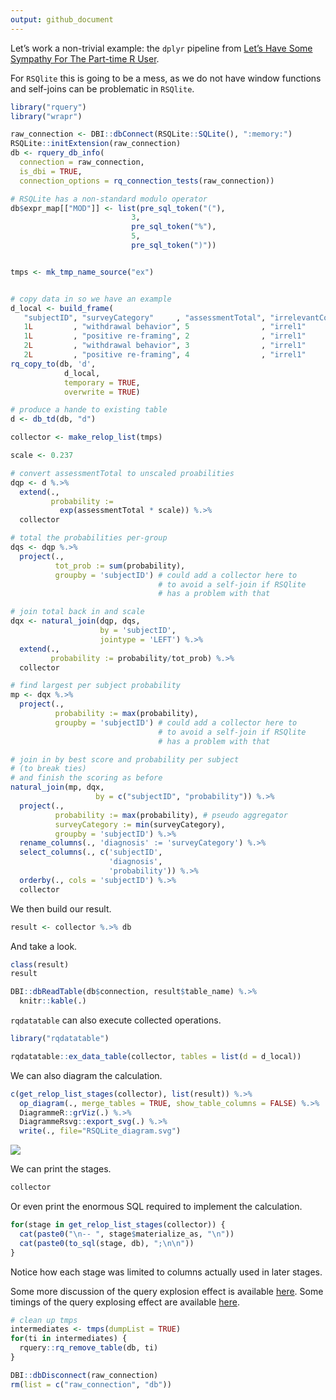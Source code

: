 ```yaml
---
output: github_document
---
```



Let's work a non-trivial example: the `dplyr` pipeline 
from [Let’s Have Some Sympathy For The Part-time R User](http://www.win-vector.com/blog/2017/08/lets-have-some-sympathy-for-the-part-time-r-user/).

For `RSQlite` this is going to be a mess, as we do not have window functions and self-joins can be problematic in `RSQlite`.



```r
library("rquery")
library("wrapr")

raw_connection <- DBI::dbConnect(RSQLite::SQLite(), ":memory:")
RSQLite::initExtension(raw_connection)
db <- rquery_db_info(
  connection = raw_connection,
  is_dbi = TRUE,
  connection_options = rq_connection_tests(raw_connection))

# RSQLite has a non-standard modulo operator
db$expr_map[["MOD"]] <- list(pre_sql_token("("),
                           3,
                           pre_sql_token("%"),
                           5,
                           pre_sql_token(")"))


tmps <- mk_tmp_name_source("ex")


# copy data in so we have an example
d_local <- build_frame(
   "subjectID", "surveyCategory"     , "assessmentTotal", "irrelevantCol1", "irrelevantCol2" |
   1L         , "withdrawal behavior", 5                , "irrel1"        , "irrel2"         |
   1L         , "positive re-framing", 2                , "irrel1"        , "irrel2"         |
   2L         , "withdrawal behavior", 3                , "irrel1"        , "irrel2"         |
   2L         , "positive re-framing", 4                , "irrel1"        , "irrel2"         )
rq_copy_to(db, 'd',
            d_local,
            temporary = TRUE, 
            overwrite = TRUE)

# produce a hande to existing table
d <- db_td(db, "d")
```



```r

collector <- make_relop_list(tmps)

scale <- 0.237

# convert assessmentTotal to unscaled proabilities
dqp <- d %.>%
  extend(.,
         probability :=
           exp(assessmentTotal * scale)) %.>%
  collector

# total the probabilities per-group
dqs <- dqp %.>%
  project(., 
          tot_prob := sum(probability),
          groupby = 'subjectID') # could add a collector here to
                                 # to avoid a self-join if RSQlite
                                 # has a problem with that

# join total back in and scale
dqx <- natural_join(dqp, dqs,
                    by = 'subjectID',
                    jointype = 'LEFT') %.>%
  extend(., 
         probability := probability/tot_prob) %.>%
  collector

# find largest per subject probability
mp <- dqx %.>%
  project(., 
          probability := max(probability),
          groupby = 'subjectID') # could add a collector here to
                                 # to avoid a self-join if RSQlite
                                 # has a problem with that

# join in by best score and probability per subject 
# (to break ties)
# and finish the scoring as before
natural_join(mp, dqx,
                   by = c("subjectID", "probability")) %.>%
  project(., 
          probability := max(probability), # pseudo aggregator
          surveyCategory := min(surveyCategory),
          groupby = 'subjectID') %.>%
  rename_columns(., 'diagnosis' := 'surveyCategory') %.>%
  select_columns(., c('subjectID', 
                      'diagnosis', 
                      'probability')) %.>%
  orderby(., cols = 'subjectID') %.>% 
  collector
```

We then build our result.

```r
result <- collector %.>% db
```


And take a look.

```r
class(result)
result

DBI::dbReadTable(db$connection, result$table_name) %.>%
  knitr::kable(.)
```

`rqdatatable` can also execute collected operations.

```r
library("rqdatatable")

rqdatatable::ex_data_table(collector, tables = list(d = d_local))
```


We can also diagram the calculation.

```r
c(get_relop_list_stages(collector), list(result)) %.>%
  op_diagram(., merge_tables = TRUE, show_table_columns = FALSE) %.>% 
  DiagrammeR::grViz(.) %.>%
  DiagrammeRsvg::export_svg(.) %.>%
  write(., file="RSQLite_diagram.svg")
```

![](RSQLite_diagram.svg)

We can print the stages.

```r
collector
```

Or even print the enormous SQL required to implement the calculation.

```r
for(stage in get_relop_list_stages(collector)) {
  cat(paste0("\n-- ", stage$materialize_as, "\n"))
  cat(paste0(to_sql(stage, db), ";\n\n"))
}
```

Notice how each stage was limited to columns actually used in later stages.

Some more discussion of the query explosion effect is available [here](https://github.com/WinVector/rquery/blob/master/extras/query_growth/query_growth.md).
Some timings of the query explosing effect are available [here](https://github.com/WinVector/rquery/blob/master/extras/query_growth/time_dag.md).


```r
# clean up tmps
intermediates <- tmps(dumpList = TRUE)
for(ti in intermediates) {
  rquery::rq_remove_table(db, ti)
}

DBI::dbDisconnect(raw_connection)
rm(list = c("raw_connection", "db"))
```
